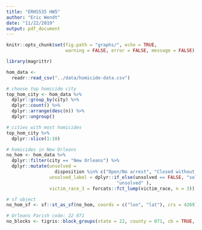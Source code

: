 ```yaml
---
title: "ERHS535 HW5"
author: "Eric Wendt"
date: "11/22/2019"
output: pdf_document
---
```


```r
knitr::opts_chunk$set(fig.path = "graphs/", echo = TRUE,
                      warning = FALSE, error = FALSE, message = FALSE)
```

```r
library(magrittr)
```

```r
hom_data <- 
  readr::read_csv("../data/homicide-data.csv")
```

```r
# choose top homicide city
top_hom_city <- hom_data %>%
  dplyr::group_by(city) %>%
  dplyr::count() %>%
  dplyr::arrange(desc(n)) %>% 
  dplyr::ungroup()
```

```r
# cities with most homicides
top_hom_city %>%
  dplyr::slice(1:10)
```

```r
# homicides in New Orleans
no_hom <- hom_data %>% 
  dplyr::filter(city == "New Orleans") %>% 
  dplyr::mutate(unsolved =
                  disposition %in% c("Open/No arrest", "Closed without arrest"),
                unsolved_label = dplyr::if_else(unsolved == FALSE, "solved",
                                         "unsolved" ),
                victim_race_3 = forcats::fct_lump(victim_race, n = 3))
```

```r
# sf object
no_hom_sf <- sf::st_as_sf(no_hom, coords = c("lon", "lat"), crs = 4269)
```

```r
# Orleans Parish code: 22 071
no_blocks <- tigris::block_groups(state = 22, county = 071, cb = TRUE, class = "sf", progress_bar = FALSE)
```